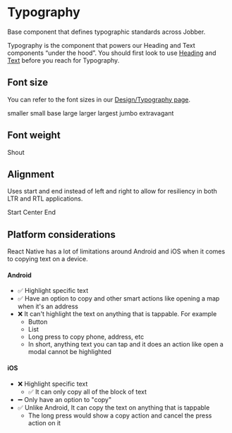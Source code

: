 
# Typography

<Meta title="Components/Text and Typography/Typography/Docs" />

Base component that defines typographic standards across Jobber.

<Banner type="notice" dismissible={false}>

Typography is the component that powers our Heading and Text components “under
the hood”. You should first look to use
[Heading](../?path=/docs/components-text-and-typography-heading--heading) and
[Text](../?path=/docs/components-text-and-typography-text-docs--page) before you
reach for Typography.

</Banner>

## Font size

You can refer to the font sizes in our
[Design/Typography page](../?path=/docs/design-typography--page#font-size).

<Canvas isColumn>
  <Typography size="smaller">smaller</Typography>
  <Typography size="small">small</Typography>
  <Typography size="base">base</Typography>
  <Typography size="large">large</Typography>
  <Typography size="larger">larger</Typography>
  <Typography size="largest">largest</Typography>
  <Typography size="jumbo">jumbo</Typography>
  <Typography size="extravagant">extravagant</Typography>
</Canvas>

## Font weight

<Canvas>
  <Typography fontWeight="black">Shout</Typography>
</Canvas>

## Alignment

Uses start and end instead of left and right to allow for resiliency in both LTR
and RTL applications.

<Canvas isColumn>
  <Typography align="start">Start</Typography>
  <Typography align="center">Center</Typography>
  <Typography align="end">End</Typography>
</Canvas>

## Platform considerations

React Native has a lot of limitations around Android and iOS when it comes to
copying text on a device.

#### Android

- ✅ Highlight specific text
- ✅ Have an option to copy and other smart actions like opening a map when it's
  an address
- ❌ It can't highlight the text on anything that is tappable. For example
  - Button
  - List
  - Long press to copy phone, address, etc
  - In short, anything text you can tap and it does an action like open a modal
    cannot be highlighted

#### iOS

- ❌ Highlight specific text
  - ✅ It can only copy all of the block of text
- ➖ Only have an option to "copy"
- ✅ Unlike Android, It can copy the text on anything that is tappable
  - The long press would show a copy action and cancel the press action on it

